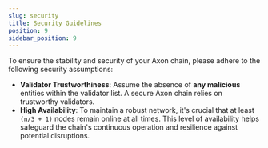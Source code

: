 ```yaml
---
slug: security
title: Security Guidelines
position: 9
sidebar_position: 9
---
```


To ensure the stability and security of your Axon chain, please adhere to the following security assumptions:
* **Validator Trustworthiness**: Assume the absence of **any malicious** entities within the validator list. A secure Axon chain relies on trustworthy validators.
* **High Availability**: To maintain a robust network, it's crucial that at least `(n/3 + 1)` nodes remain online at all times. This level of availability helps safeguard the chain's continuous operation and resilience against potential disruptions.
